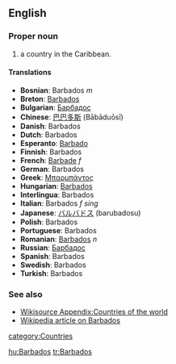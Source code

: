 ==English==

===Proper noun===

# a country in the Caribbean.

====Translations====
*'''Bosnian''': Barbados ''m''
*'''Breton''': [[Barbados]]
*'''Bulgarian''': [[Барбадос]]
*'''Chinese''': [[巴巴多斯]] (Bābāduōsī)
*'''Danish''': Barbados
*'''Dutch''': Barbados
*'''Esperanto''': [[Barbado]]
*'''Finnish''': Barbados
*'''French''': [[Barbade]] ''f''
*'''German''': Barbados
*'''Greek''': [[Μπαρμπάντος]]
*'''Hungarian''': [[Barbados]]
*'''Interlingua''': Barbados
*'''Italian''': Barbados ''f sing''
*'''Japanese''': [[バルバドス]] (barubadosu)
*'''Polish''': Barbados
*'''Portuguese''': Barbados
*'''Romanian''': [[Barbados]] ''n''
*'''Russian''': [[Барбадос]]
*'''Spanish''': Barbados
*'''Swedish''': Barbados
*'''Turkish''': Barbados

===See also===
*[[Wikisource Appendix:Countries of the world]]
*[[w:Barbados|Wikipedia article on Barbados]]

[[category:Countries]]

[[hu:Barbados]]
[[tr:Barbados]]